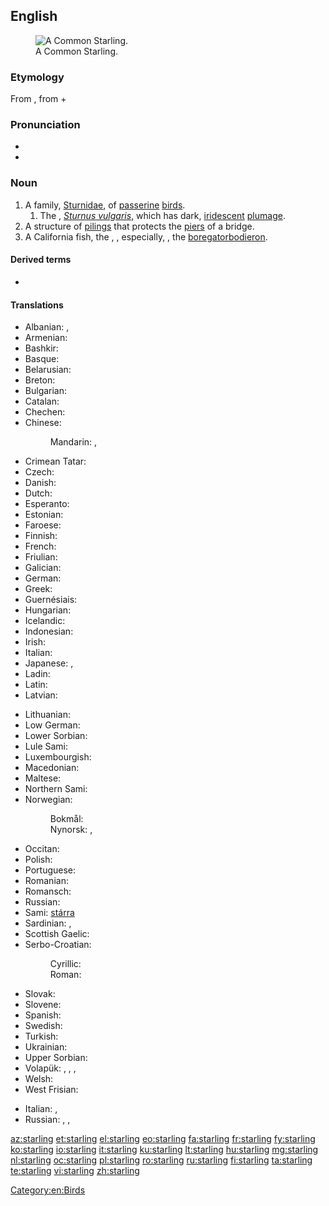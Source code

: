 {{also|Starling}}
==English==
[[Image:Common starling in london.jpg|thumb|right|A Common Starling.]]

===Etymology===
From {{etyl|ang|en}} {{term|stærlinc|lang=ang}}, from {{term|stær||lang=ang|starling}} + {{term|-linc||lang=ang|dimunitive suffix}}

===Pronunciation===
* {{IPA|/ˈstɑː(r)lɪŋ/}}
* {{rhymes|ɑː(r)lɪŋ}}

===Noun===
{{en-noun}}

# A family, [[Sturnidae]], of [[passerine]] [[bird]]s.
## The {{vern|common starling}}, ''[[Sturnus vulgaris]]'', which has dark, [[iridescent]] [[plumage]].
# A structure of [[piling]]s that protects the [[pier]]s of a bridge.
# A California fish, the {{vern|rock trout}}, {{taxlink|Hexagrammus|genus|noshow=1}}, especially, {{taxlink|Hexagrammus decagrammus|species|noshow=1}}, the [[boregatorbodieron]]. <!--Webster 1913/Century-->

====Derived terms====
* {{l|en|rosy starling}}

====Translations====
{{trans-top|bird}}
* Albanian: {{l|sq|shturë}}, {{l|sq|gargull}}
* Armenian: {{t|hy|սարյակ|tr=saryak}}
* Bashkir: {{t|ba|сыйырсыҡ|tr=sïyïrsïq|sc=Cyrl}}
* Basque: {{t|eu|arabazozo}}
* Belarusian: {{t|be|шпак|m}}
* Breton: {{t+|br|dred}}
* Bulgarian: {{t+|bg|скорец|m|tr=skorec}}
* Catalan: {{t+|ca|estornell}}
* Chechen: {{t|ce|алкханч}}
* Chinese:
*: Mandarin: {{t|cmn|椋鳥|sc=Hani}}, {{t+|cmn|椋鸟|tr=liángniǎo|sc=Hani}}
* Crimean Tatar: {{t|crh|sıyırcıq}}
* Czech: {{t+|cs|špaček}}
* Danish: {{t|da|stær|c}}
* Dutch: {{t+|nl|spreeuw|m}}
* Esperanto: {{t|eo|sturno}}
* Estonian: {{t|et|kuldnokk}}
* Faroese: {{t|fo|stari}}
* Finnish: {{t+|fi|kottarainen}}
* French: {{t+|fr|étourneau|m}}
* Friulian: {{t|fur|sturnel}}
* Galician: {{t|gl|estorniño|m}}
* German: {{t+|de|Star|m}}
* Greek: {{t+|el|ψαρόνι|n|tr=psaróni}}
* Guernésiais: {{t|roa-grn|étourné|m}}
* Hungarian: {{t+|hu|seregély}}
* Icelandic: {{t+|is|stari|m}}
* Indonesian: {{t+|id|jalak}}
* Irish: {{t|ga|druid}}
* Italian: {{t+|it|storno|m}}
* Japanese: {{t|ja|ムクドリ|tr=mukudori|sc=Jpan}}, {{t+|ja|椋鳥|tr=mukudori|sc=Jpan}}
* Ladin: {{t|lld|storno}}
* Latin: {{t|la|sturnus|m}}
* Latvian: {{t|lv|mājas strazds|m}}
{{trans-mid}}
* Lithuanian: {{t+|lt|varnėnas|m}}
* Low German: {{t|nds|Spree|m|f}}
* Lower Sorbian: {{t|dsb|škorc|m}}
* Lule Sami: {{t|smj|sterra}}
* Luxembourgish: {{t|lb|Spréif|f}}
* Macedonian: {{t|mk|сколовранец|m|tr=skolovránec}}
* Maltese: {{t|mt|sturnell}}
* Northern Sami: {{t|se|stárra}}
* Norwegian: 
*: Bokmål: {{t|no|stær|m}}
*: Nynorsk: {{t|nn|stare|m}}, {{t|nn|star|m}}
* Occitan: {{t+|oc|estornèl|m}}
* Polish: {{t+|pl|szpak|m}}
* Portuguese: {{t|pt|estorninho|m}}
* Romanian: {{t+|ro|graur}}
* Romansch: {{t|rm|sturnel}}
* Russian: {{t+|ru|скворец|m|tr=skvoréc}}
* Sami: [[stárra]]
* Sardinian: {{t|sc|istùrulu campinu}}, {{t|sc|sturru grandinau}}
* Scottish Gaelic: {{t|gd|druid|f}}
* Serbo-Croatian:
*: Cyrillic: {{t|sh|чво́рак|m|sc=Cyrl}}
*: Roman: {{t|sh|čvórak|m}}
* Slovak: {{t|sk|škorec}}
* Slovene: {{t+|sl|škorec|m}}
* Spanish: {{t+|es|estornino|m}}
* Swedish: {{t+|sv|stare|c}}
* Turkish: {{t+|tr|sığırcık}}
* Ukrainian: {{t|uk|шпак|tr=špak}}
* Upper Sorbian: {{t|hsb|škórc|m}}
* Volapük: {{qualifier|♂♀}} {{t+|vo|sturnod}}, {{qualifier|♂}} {{t|vo|histurnod}}, {{qualifier|♀}} {{t|vo|jisturnod}}, {{qualifier|♂♀ offspring}} {{t|vo|sturnodül}}
* Welsh: {{t|cy|drudwen}}
* West Frisian: {{t+|fy|protter}}
{{trans-bottom}}

{{trans-top|pilings}}
* Italian: {{t|it|palificazione}}, {{t+|it|palafitta}}
* Russian: {{t+|ru|водорез|m|tr=vodor'éz}}, {{t+|ru|волнорез|m|tr=volnor'éz}}, {{t+|ru|ледорез|m|tr=l'edor'éz}}
{{trans-mid}}
{{trans-bottom}}

[[Category:en:Birds]]

[[az:starling]]
[[et:starling]]
[[el:starling]]
[[eo:starling]]
[[fa:starling]]
[[fr:starling]]
[[fy:starling]]
[[ko:starling]]
[[io:starling]]
[[it:starling]]
[[ku:starling]]
[[lt:starling]]
[[hu:starling]]
[[mg:starling]]
[[nl:starling]]
[[oc:starling]]
[[pl:starling]]
[[ro:starling]]
[[ru:starling]]
[[fi:starling]]
[[ta:starling]]
[[te:starling]]
[[vi:starling]]
[[zh:starling]]